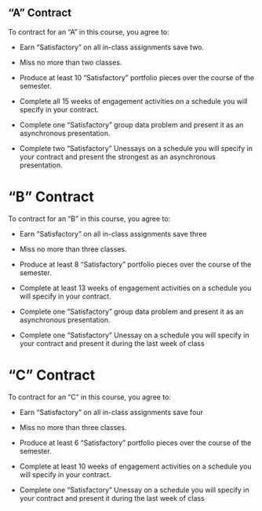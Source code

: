 ## "A" Contract

To contract for an "A" in this course, you agree to:

- Earn "Satisfactory" on all in-class assignments save two.

- Miss no more than two classes.

- Produce at least 10 "Satisfactory" portfolio pieces over the course of the semester. 

- Complete all 15 weeks of engagement activities on a schedule you will specify in your contract. 

- Complete one "Satisfactory" group data problem and present it as an asynchronous presentation.

- Complete two "Satisfactory" Unessays on a schedule you will specify in your contract and present the strongest as an asynchronous presentation.


# "B" Contract
To contract for an "B" in this course, you agree to:

- Earn "Satisfactory" on all in-class assignments save three

- Miss no more than three classes.

- Produce at least 8 "Satisfactory" portfolio pieces over the course of the semester. 

- Complete at least 13 weeks of engagement activities on a schedule you will specify in your contract.

- Complete one "Satisfactory" group data problem and present it as an asynchronous presentation.

- Complete one "Satisfactory" Unessay on a schedule you will specify in your contract and present it during the last week of class


# "C" Contract

To contract for an "C" in this course, you agree to:

- Earn "Satisfactory" on all in-class assignments save four

- Miss no more than three classes.

- Produce at least 6 "Satisfactory" portfolio pieces over the course of the semester.

- Complete at least 10 weeks of engagement activities on a schedule you will specify in your contract. 

- Complete one "Satisfactory" Unessay on a schedule you will specify in your contract and present it during the last week of class


